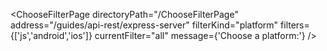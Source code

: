 


<ChooseFilterPage
    directoryPath="/ChooseFilterPage"
    address="/guides/api-rest/express-server"
    filterKind="platform"
    filters={['js','android','ios']}
    currentFilter="all"
    message={'Choose a platform:'}
/>

